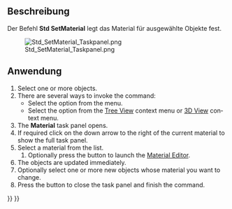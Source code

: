 <languages/>

{{Docnav/de
|[[Std_ToggleNavigation/de|NavigationEditieren]]
|[[Std_SetAppearance/de|SetAppearance]]
|[[Std_View_Menu/de|Std Menü Ansicht]]
|IconL=Std_ToggleNavigation.svg
|IconR=Std_SetAppearance.svg
|IconC=Freecad.svg
}}

{{GuiCommand/de
|Name=Std SetMaterial
|Name/de=Material
|MenuLocation=Ansicht → Material
|Workbenches=[[Material_Workbench/de|Material]], [[Part_Workbench/de|Part]], [[PartDesign_Workbench/de|PartDesign]] und mehr
|Shortcut=
|Version=1.0
|SeeAlso=[[Std_SetAppearance/de|Std Darstellung]]
}}

<span id="Description"></span>
==Beschreibung==

Der Befehl '''Std SetMaterial''' legt das Material für ausgewählte Objekte fest.

[[Image:Std_SetMaterial_Taskpanel.png]]
<div lang="en" dir="ltr" class="mw-content-ltr">
{{Caption|The Material task panel}}
</div>

<span id="Usage"></span>
==Anwendung==

<div lang="en" dir="ltr" class="mw-content-ltr">
# Select one or more objects.
# There are several ways to invoke the command:
#* Select the {{MenuCommand|View → [[Image:Std_SetMaterial.svg|16px]] Material}} option from the menu.
#* Select the {{MenuCommand|[[Image:Std_SetMaterial.svg|16px]] Material}} option from the [[Tree_View|Tree View]] context menu or [[3D_View|3D View]] context menu.
# The '''Material''' task panel opens.
# If required click on the down arrow to the right of the current material to show the full task panel.
# Select a material from the list.
## Optionally press the {{Button|Launch Editor}} button to launch the [[Material_Edit|Material Editor]].
# The objects are updated immediately.
# Optionally select one or more new objects whose material you want to change.
# Press the {{Button|Close}} button to close the task panel and finish the command.
</div>


{{Docnav/de
|[[Std_ToggleNavigation/de|NavigationEditieren]]
|[[Std_SetAppearance/de|SetAppearance]]
|[[Std_View_Menu/de|Std Menü Ansicht]]
|IconL=Std_ToggleNavigation.svg
|IconR=Std_SetAppearance.svg
|IconC=Freecad.svg
}}

{{Std_Base_navi{{#translation:}}}}
{{Userdocnavi{{#translation:}}}}